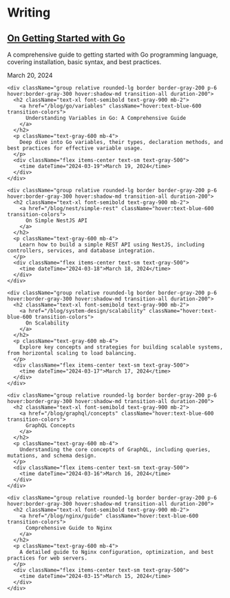 # Writing

<div className="mt-8 space-y-8">
  <div className="grid gap-8 md:grid-cols-2">
    <div className="group relative rounded-lg border border-gray-200 p-6 hover:border-gray-300 hover:shadow-md transition-all duration-200">
      <h2 className="text-xl font-semibold text-gray-900 mb-2">
        <a href="/blog/go/getting-started" className="hover:text-blue-600 transition-colors">
          On Getting Started with Go
        </a>
      </h2>
      <p className="text-gray-600 mb-4">
        A comprehensive guide to getting started with Go programming language, covering installation, basic syntax, and best practices.
      </p>
      <div className="flex items-center text-sm text-gray-500">
        <time dateTime="2024-03-20">March 20, 2024</time>
      </div>
    </div>

    <div className="group relative rounded-lg border border-gray-200 p-6 hover:border-gray-300 hover:shadow-md transition-all duration-200">
      <h2 className="text-xl font-semibold text-gray-900 mb-2">
        <a href="/blog/go/variables" className="hover:text-blue-600 transition-colors">
          Understanding Variables in Go: A Comprehensive Guide
        </a>
      </h2>
      <p className="text-gray-600 mb-4">
        Deep dive into Go variables, their types, declaration methods, and best practices for effective variable usage.
      </p>
      <div className="flex items-center text-sm text-gray-500">
        <time dateTime="2024-03-19">March 19, 2024</time>
      </div>
    </div>

    <div className="group relative rounded-lg border border-gray-200 p-6 hover:border-gray-300 hover:shadow-md transition-all duration-200">
      <h2 className="text-xl font-semibold text-gray-900 mb-2">
        <a href="/blog/nest/simple-rest" className="hover:text-blue-600 transition-colors">
          On Simple NestJS API
        </a>
      </h2>
      <p className="text-gray-600 mb-4">
        Learn how to build a simple REST API using NestJS, including controllers, services, and database integration.
      </p>
      <div className="flex items-center text-sm text-gray-500">
        <time dateTime="2024-03-18">March 18, 2024</time>
      </div>
    </div>

    <div className="group relative rounded-lg border border-gray-200 p-6 hover:border-gray-300 hover:shadow-md transition-all duration-200">
      <h2 className="text-xl font-semibold text-gray-900 mb-2">
        <a href="/blog/system-design/scalability" className="hover:text-blue-600 transition-colors">
          On Scalability
        </a>
      </h2>
      <p className="text-gray-600 mb-4">
        Explore key concepts and strategies for building scalable systems, from horizontal scaling to load balancing.
      </p>
      <div className="flex items-center text-sm text-gray-500">
        <time dateTime="2024-03-17">March 17, 2024</time>
      </div>
    </div>

    <div className="group relative rounded-lg border border-gray-200 p-6 hover:border-gray-300 hover:shadow-md transition-all duration-200">
      <h2 className="text-xl font-semibold text-gray-900 mb-2">
        <a href="/blog/graphql/concepts" className="hover:text-blue-600 transition-colors">
          GraphQL Concepts
        </a>
      </h2>
      <p className="text-gray-600 mb-4">
        Understanding the core concepts of GraphQL, including queries, mutations, and schema design.
      </p>
      <div className="flex items-center text-sm text-gray-500">
        <time dateTime="2024-03-16">March 16, 2024</time>
      </div>
    </div>

    <div className="group relative rounded-lg border border-gray-200 p-6 hover:border-gray-300 hover:shadow-md transition-all duration-200">
      <h2 className="text-xl font-semibold text-gray-900 mb-2">
        <a href="/blog/nginx/guide" className="hover:text-blue-600 transition-colors">
          Comprehensive Guide to Nginx
        </a>
      </h2>
      <p className="text-gray-600 mb-4">
        A detailed guide to Nginx configuration, optimization, and best practices for web servers.
      </p>
      <div className="flex items-center text-sm text-gray-500">
        <time dateTime="2024-03-15">March 15, 2024</time>
      </div>
    </div>
  </div>
</div>

